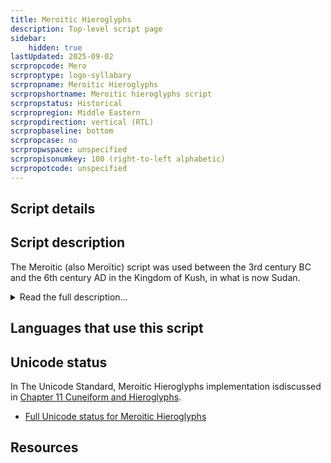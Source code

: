 ```yaml
---
title: Meroitic Hieroglyphs
description: Top-level script page
sidebar:
    hidden: true
lastUpdated: 2025-09-02
scrpropcode: Mero
scrproptype: logo-syllabary
scrpropname: Meroitic Hieroglyphs
scrpropshortname: Meroitic hieroglyphs script
scrpropstatus: Historical
scrpropregion: Middle Eastern
scrpropdirection: vertical (RTL)
scrpropbaseline: bottom
scrpropcase: no
scrpropwspace: unspecified
scrpropisonumkey: 100 (right-to-left alphabetic)
scrpropotcode: unspecified
---
```



## Script details

<ScriptDetails />

## Script description

The Meroitic (also Meroïtic) script was used between the 3rd century BC and the 6th century AD in the Kingdom of Kush, in what is now Sudan.

<details>
<summary>Read the full description...</summary>After the introduction of Christianity to the area, Meroitic writing was replaced by Coptic. The Meroitic language was written using two writing systems, a cursive form and a hieroglyphic form.

Meroitic hieroglyphs were derived from Egyptian hieroglyphs, apparently borne of a desire for a monumental version of cursive writing. It is also thought that the creation of a hieroglyphic form was due to a desire to access the magical powers associated with Egyptian hieroglyphs.

There is no one-to-one relationship between the cursive and hieroglyphic Meroitic scripts. The number of symbols in the hieroglyphic set is greater than that in the cursive set, with some being homophonous, that is, representing the same sound.
</details>

## Languages that use this script

<WsList script='Mero' wsMax='5' />

## Unicode status

In The Unicode Standard, Meroitic Hieroglyphs implementation isdiscussed in [Chapter 11 Cuneiform and Hieroglyphs](http://www.unicode.org/versions/latest/ch11.pdf).

- [Full Unicode status for Meroitic Hieroglyphs](/scrlang/unicode/mero-unicode.md)



## Resources

<ScriptResources detailSummary='seemore' />

